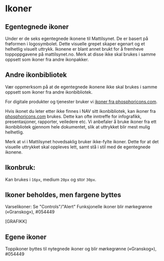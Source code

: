 
<Meta title="Identitet/Ikoner" />

# Ikoner

## Egentegnede ikoner
Under er de seks egentegnede ikonene til Mattilsynet. De er basert på frøformen i logosymbolet.
Dette visuelle grepet skaper egenart og et helhetlig visuelt uttrykk. Ikonene er blant annet brukt for å fremheve toppoppgavene på mattilsynet.no. Merk at disse ikke skal brukes i samme oppsett som ikoner fra andre ikonpakker. 

<Svgs path="icons" />

## Andre ikonbibliotek
Vær oppmerksom på at de egentegnede ikonene ikke skal brukes i samme oppsett som ikoner fra andre ikonbibliotek.

For digitale produkter og tjenester bruker vi [ikoner fra phosphoricons.com](https://phosphoricons.com/).

Hvis ikonet du leter etter ikke finnes i NAV sitt ikonbibliotek, kan ikoner fra [phosphoricons.com](https://phosphoricons.com/) brukes. Dette kan ofte inntreffe for infografikk, presentasjoner, rapporter, veiledere etc. Vi anbefaler å bruke ikoner fra ett ikonbibliotek gjennom hele dokumentet, slik at uttrykket blir mest mulig helhetlig.

Merk at vi i Mattilsynet hovedsaklig bruker ikke-fylte ikoner. Dette for at det visuelle uttrykket skal oppleves lett, samt stå i stil med de egentegnede ikonene.

## Ikonbruk:
Kan brukes i `16px`, medium `20px` og stor `30px`.

## Ikoner beholdes, men fargene byttes
Varselikoner: Se "Controls"/"Alert"
Funksjonelle ikoner blir mørkegrønne («Granskog»), #054449

[GRAFIKK]

## Egene ikoner
Toppikoner byttes til nytegnede ikoner
og blir mørkegrønne («Granskog»), #054449